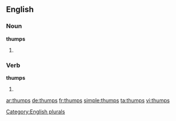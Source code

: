 
==English==

===Noun===
'''thumps'''

# {{plural of|thump}}

===Verb===
'''thumps'''

# {{third-person singular of|thump}}

[[Category:English plurals]]

[[ar:thumps]]
[[de:thumps]]
[[fr:thumps]]
[[simple:thumps]]
[[ta:thumps]]
[[vi:thumps]]